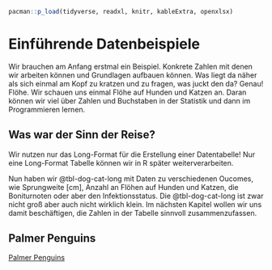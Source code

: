 ```r
pacman::p_load(tidyverse, readxl, knitr, kableExtra, openxlsx)
```

# Einführende Datenbeispiele

Wir brauchen am Anfang erstmal ein Beispiel. Konkrete Zahlen mit denen wir arbeiten können und Grundlagen aufbauen können. Was liegt da näher als sich einmal am Kopf zu kratzen und zu fragen, was juckt den da? Genau! Flöhe. Wir schauen uns einmal Flöhe auf Hunden und Katzen an. Daran können wir viel über Zahlen und Buchstaben in der Statistik und dann im Programmieren lernen.

::: callout-important
## Was war der Sinn der Reise?

Wir nutzen nur das Long-Format für die Erstellung einer Datentabelle! Nur eine Long-Format Tabelle können wir in R später weiterverarbeiten.
:::

Nun haben wir @tbl-dog-cat-long mit Daten zu verschiedenen Oucomes, wie Sprungweite \[cm\], Anzahl an Flöhen auf Hunden und Katzen, die Boniturnoten oder aber den Infektionsstatus. Die @tbl-dog-cat-long ist zwar nicht groß aber auch nicht wirklich klein. Im nächsten Kapitel wollen wir uns damit beschäftigen, die Zahlen in der Tabelle sinnvoll zusammenzufassen.

## Palmer Penguins

[Palmer Penguins](https://allisonhorst.github.io/palmerpenguins/index.html)
